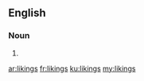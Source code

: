 ==English==

===Noun===
{{head|en}}

# {{plural of|liking}}

[[ar:likings]]
[[fr:likings]]
[[ku:likings]]
[[my:likings]]